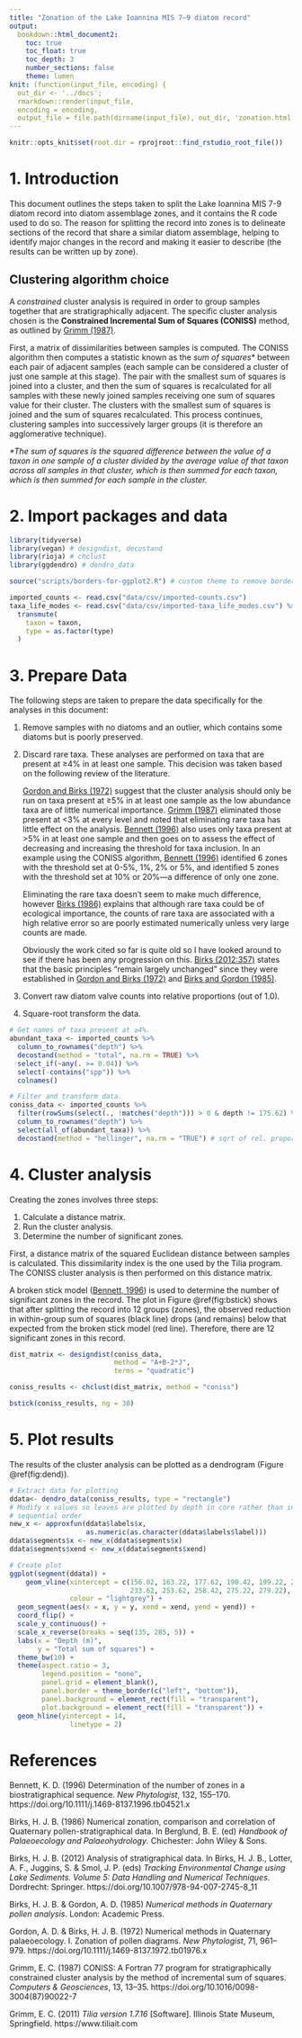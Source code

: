 ```yaml
---
title: "Zonation of the Lake Ioannina MIS 7–9 diatom record"
output: 
  bookdown::html_document2:
    toc: true
    toc_float: true
    toc_depth: 3
    number_sections: false
    theme: lumen
knit: (function(input_file, encoding) {
  out_dir <- '../docs';
  rmarkdown::render(input_file,
  encoding = encoding,
  output_file = file.path(dirname(input_file), out_dir, 'zonation.html'))})
---
```


```r
knitr::opts_knit$set(root.dir = rprojroot::find_rstudio_root_file())
```


# 1. Introduction

This document outlines the steps taken to split the Lake Ioannina MIS 7-9 diatom 
record into diatom assemblage zones, and it contains the R code used to do so. 
The reason for splitting the record into zones is to delineate sections of the 
record that share a similar diatom assemblage, helping to identify major changes 
in the record and making it easier to describe (the results can be written up by 
zone).


## Clustering algorithm choice

A *constrained* cluster analysis is required in order to group samples together 
that are stratigraphically adjacent. The specific cluster analysis chosen is 
the **Constrained Incremental Sum of Squares (CONISS)** method, as outlined by 
[Grimm (1987)](#references).

First, a matrix of dissimilarities between samples is computed. The CONISS 
algorithm then computes a statistic known as the *sum of squares*\* between each 
pair of adjacent samples (each sample can be considered a cluster of just one 
sample at this stage). The pair with the smallest sum of squares is joined into 
a cluster, and then the sum of squares is recalculated for all samples with 
these newly joined samples receiving one sum of squares value for their cluster. 
The clusters with the smallest sum of squares is joined and the sum of squares
recalculated. This process continues, clustering samples into successively
larger groups (it is therefore an agglomerative technique).

*\*The sum of squares is the squared difference between the value of a taxon in
one sample of a cluster divided by the average value of that taxon across all
samples in that cluster, which is then summed for each taxon, which is then
summed for each sample in the cluster.*


# 2. Import packages and data

```r
library(tidyverse)
library(vegan) # designdist, decostand
library(rioja) # chclust
library(ggdendro) # dendro_data

source("scripts/borders-for-ggplot2.R") # custom theme to remove borders

imported_counts <- read.csv("data/csv/imported-counts.csv")
taxa_life_modes <- read.csv("data/csv/imported-taxa_life_modes.csv") %>%
  transmute(
    taxon = taxon,
    type = as.factor(type)
  )
```


# 3. Prepare Data

The following steps are taken to prepare the data specifically for the analyses 
in this document:

1. Remove samples with no diatoms and an outlier, which contains some diatoms 
but is poorly preserved.

2. Discard rare taxa. These analyses are performed on taxa that are present at 
≥4% in at least one sample. This decision was taken based on the following 
review of the literature.
    
    [Gordon and Birks (1972)](#references) suggest that the cluster analysis 
    should only be run on taxa present at ≥5% in at least one sample as the low 
    abundance taxa are of little numerical importance. 
    [Grimm (1987)](#references) eliminated those present at <3% at every level 
    and noted that eliminating rare taxa has little effect on the analysis. 
    [Bennett (1996)](#references) also uses only taxa present at >5% in at least 
    one sample and then goes on to assess the effect of decreasing and 
    increasing the threshold for taxa inclusion. In an example using the CONISS 
    algorithm, [Bennett (1996)](#references) identified 6 zones with the 
    threshold set at 0-5%, 1%, 2% or 5%, and identified 5 zones with the 
    threshold set at 10% or 20%—a difference of only one zone.  
    
    Eliminating the rare taxa doesn't seem to make much difference, however 
    [Birks (1986)](#references) explains that although rare taxa could be of 
    ecological importance, the counts of rare taxa are associated with a high 
    relative error so are poorly estimated numerically unless very large counts 
    are made. 
    
    Obviously the work cited so far is quite old so I have looked around to see 
    if there has been any progression on this. [Birks (2012:357)](#references) 
    states that the basic principles "remain largely unchanged" since they were 
    established in [Gordon and Birks (1972)](#references) and 
    [Birks and Gordon (1985)](#references).  


3. Convert raw diatom valve counts into relative proportions (out of 1.0).

4. Square-root transform the data.

```r
# Get names of taxa present at ≥4%.
abundant_taxa <- imported_counts %>%
  column_to_rownames("depth") %>%
  decostand(method = "total", na.rm = TRUE) %>%
  select_if(~any(. >= 0.04)) %>%
  select(-contains("spp")) %>%
  colnames()

# Filter and transform data.  
coniss_data <- imported_counts %>%
  filter(rowSums(select(., !matches("depth"))) > 0 & depth != 175.62) %>%
  column_to_rownames("depth") %>%
  select(all_of(abundant_taxa)) %>%
  decostand(method = "hellinger", na.rm = "TRUE") # sqrt of rel. proportions
```


# 4. Cluster analysis

Creating the zones involves three steps:  

1. Calculate a distance matrix.
2. Run the cluster analysis.
3. Determine the number of significant zones.

First, a distance matrix of the squared Euclidean distance between samples is 
calculated. This dissimilarity index is the one used by the Tilia program. The 
CONISS cluster analysis is then performed on this distance matrix.

A broken stick model ([Bennett, 1996](#references)) is used to determine the 
number of significant zones in the record. The plot in Figure \@ref(fig:bstick) 
shows that after splitting the record into 12 groups (zones), the observed 
reduction in within-group sum of squares (black line) drops (and remains) below 
that expected from the broken stick model (red line). Therefore, there are 12 
significant zones in this record.

```r
dist_matrix <- designdist(coniss_data,
                          method = "A+B-2*J",
                          terms = "quadratic")

coniss_results <- chclust(dist_matrix, method = "coniss")

bstick(coniss_results, ng = 30)
```


# 5. Plot results
The results of the cluster analysis can be plotted as a dendrogram (Figure 
\@ref(fig:dend)).

```r
# Extract data for plotting
ddata<- dendro_data(coniss_results, type = "rectangle")
# Modify x values so leaves are plotted by depth in core rather than in 
# sequential order
new_x <- approxfun(ddata$labels$x, 
                   as.numeric(as.character(ddata$labels$label))) 
ddata$segments$x <- new_x(ddata$segments$x)
ddata$segments$xend <- new_x(ddata$segments$xend)

# Create plot
ggplot(segment(ddata)) +
    geom_vline(xintercept = c(156.02, 163.22, 177.62, 190.42, 199.22, 215.22, 
                              233.62, 253.62, 258.42, 275.22, 279.22),
               colour = "lightgrey") +
  geom_segment(aes(x = x, y = y, xend = xend, yend = yend)) +
  coord_flip() +
  scale_y_continuous() +
  scale_x_reverse(breaks = seq(135, 285, 5)) +
  labs(x = "Depth (m)",
       y = "Total sum of squares") +
  theme_bw(10) +
  theme(aspect.ratio = 3,
        legend.position = "none",
        panel.grid = element_blank(),
        panel.border = theme_border(c("left", "bottom")),
        panel.background = element_rect(fill = "transparent"),
        plot.background = element_rect(fill = "transparent")) +
  geom_hline(yintercept = 14,
               linetype = 2)
```


# References {#references}

Bennett, K. D. (1996) Determination of the number of zones in a 
biostratigraphical sequence. *New Phytologist*, 132, 155–170. 
https://doi.org/10.1111/j.1469-8137.1996.tb04521.x

Birks, H. J. B. (1986) Numerical zonation, comparison and correlation of 
Quaternary pollen-stratigraphical data. In Berglund, B. E. (ed) 
*Handbook of Palaeoecology and Palaeohydrology*. Chichester: John Wiley & Sons. 

Birks, H. J. B. (2012) Analysis of stratigraphical data. In Birks, H. J. B., 
Lotter, A. F., Juggins, S. & Smol, J. P. (eds) *Tracking Environmental Change* 
*using Lake Sediments. Volume 5: Data Handling and Numerical Techniques*. 
Dordrecht: Springer.
https://doi.org/10.1007/978-94-007-2745-8_11

Birks, H. J. B. & Gordon, A. D. (1985) *Numerical methods in Quaternary pollen *
*analysis*. London: Academic Press.

Gordon, A. D. & Birks, H. J. B. (1972) Numerical methods in Quaternary 
palaeoecology. I. Zonation of pollen diagrams. *New Phytologist*, 71, 961–979. 
https://doi.org/10.1111/j.1469-8137.1972.tb01976.x  

Grimm, E. C. (1987) CONISS: A Fortran 77 program for stratigraphically 
constrained cluster analysis by the method of incremental sum of squares. 
*Computers & Geosciences*, 13, 13–35. https://doi.org/10.1016/0098-3004(87)90022-7

Grimm, E. C. (2011) *Tilia version 1.7.16* [Software]. Illinois State Museum, 
Springfield. https://www.tiliait.com
